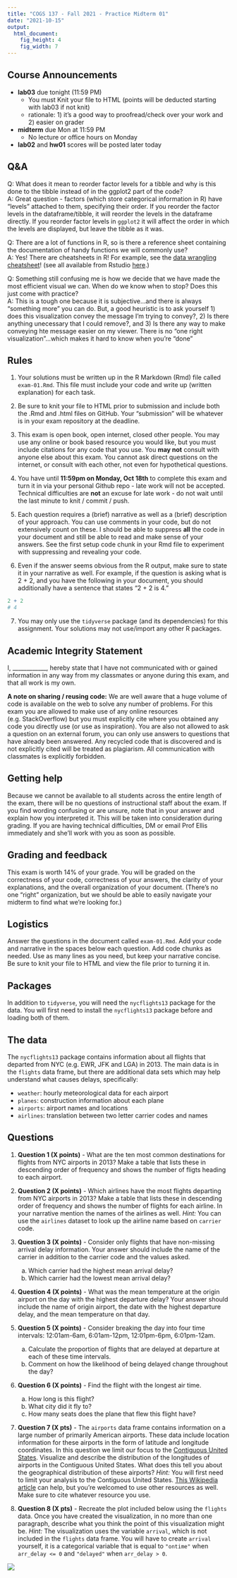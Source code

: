```yaml
---
title: "COGS 137 - Fall 2021 - Practice Midterm 01"
date: "2021-10-15"
output: 
  html_document: 
    fig_height: 4
    fig_width: 7
---
```

## Course Announcements

- **lab03** due tonight (11:59 PM)
  - You must Knit your file to HTML (points will be deducted starting with lab03 if not knit)
  - rationale: 1) it's a good way to proofread/check over your work and 2) easier on grader
- **midterm** due Mon at 11:59 PM
  - No lecture or office hours on Monday
- **lab02** and **hw01** scores will be posted later today

## Q&A

Q: What does it mean to reorder factor levels for a tibble and why is this done to the tibble instead of in the ggplot2 part of the code?  
A: Great question - factors (which store categorical information in R) have "levels" attached to them, specifying their order. If you reorder the factor levels in the dataframe/tibble, it will reorder the levels in the dataframe directly. If you reorder factor levels in `ggplot2` it will affect the order in which the levels are displayed, but leave the tibble as it was.

Q: There are a lot of functions in R, so is there a reference sheet containing the documentation of handy functions we will commonly use?      
A: Yes! There are cheatsheets in R! For example, see the [data wrangling cheatsheet](https://www.rstudio.com/wp-content/uploads/2015/02/data-wrangling-cheatsheet.pdf)! (see all available from Rstudio [here](https://www.rstudio.com/resources/cheatsheets/).)

Q: Something still confusing me is how we decide that we have made the most efficient visual we can. When do we know when to stop? Does this just come with practice?  
A: This is a tough one because it is subjective...and there is always "something more" you can do. But, a good heuristic is to ask yourself 1) does this visualization convey the message I'm trying to convey?, 2) Is there anything unecessary that I could remove?, and 3) Is there any way to make conveying hte message easier on my viewer. There is no "one right visualization"...which makes it hard to know when you're "done"

## Rules

1. Your solutions must be written up in the R Markdown (Rmd) file called `exam-01.Rmd`. This file must include your code and write up (written explanation) for each task. 

2. Be sure to knit your file to HTML prior to submission and include both the .Rmd and .html files on GitHub. Your "submission" will be whatever is in your exam repository at the deadline.

3. This exam is open book, open internet, closed other people. You may use any online or book based resource you would like, but you must include citations for any code that you use. You **may not** consult with anyone else about this exam. You cannot ask direct questions on the internet, or consult with each other, not even for hypothetical questions.

4. You have until **11:59pm on Monday, Oct 18th** to complete this exam and turn it in via your personal Github repo - late work will not be accepted. Technical difficulties are **not** an excuse for late work - do not wait until the last minute to knit / commit / push.

5. Each question requires a (brief) narrative as well as a (brief) description of your approach. You can use comments in your code, but do not extensively count on these. I should be able to suppress **all** the code in your document and still be able to read and make sense of your answers. See the first setup code chunk in your Rmd file to experiment with suppressing and revealing your code. 

6. Even if the answer seems obvious from the R output, make sure to state it in your narrative as well. For example, if the question is asking what is 2 + 2, and you have the following in your document, you should additionally have a sentence that states "2 + 2 is 4."

```r
2 + 2
# 4
```

7. You may only use the `tidyverse` package (and its dependencies) for this assignment. Your solutions may not use/import any other R packages.


## Academic Integrity Statement

I, ____________, hereby state that I have not communicated with or gained information in any way from my classmates or anyone during this exam, and that all work is my own.

**A note on sharing / reusing code:** We are well aware that a huge volume of code is available on the web to solve any number of problems. For this exam you are allowed to make use of any online resources (e.g. StackOverflow) but you must explicitly cite where you obtained any code you directly use (or use as inspiration). You are also not allowed to ask a question on an external forum, you can only use answers to questions that have already been answered. Any recycled code that is discovered and is not explicitly cited will be treated as plagiarism. All communication with classmates is explicitly forbidden.

## Getting help

Because we cannot be available to all students across the entire length of the exam, there will be no questions of instructional staff about the exam. If you find wording confusing or are unsure, note that in your answer and explain how you interpreted it. This will be taken into consideration during grading. If you are having technical difficulties, DM or email Prof Ellis immediately and she'll work with you as soon as possible.

## Grading and feedback

This exam is worth 14% of your grade. You will be graded on the correctness of your code, correctness of your answers, the clarity of your explanations, and the overall organization of your document. (There's no one "right" organization, but we should be able to easily navigate your midterm to find what we're looking for.)


## Logistics

Answer the questions in the document called `exam-01.Rmd`. Add your code and narrative in the spaces below each question. Add code chunks as needed. Use as many lines as you need, but keep your narrative concise. Be sure to knit your file to HTML and view the file prior to turning it in.

## Packages

In addition to `tidyverse`, you will need the `nycflights13` package for the data.
You will first need to install the `nycflights13` package before and loading both of them.

## The data

The `nycflights13` package contains information about all flights that departed from NYC (e.g. EWR, JFK and LGA) in 2013.
The main data is in the `flights` data frame, but there are additional data sets which may help understand what causes delays, specifically:

-   `weather`: hourly meteorological data for each airport
-   `planes`: construction information about each plane
-   `airports`: airport names and locations
-   `airlines`: translation between two letter carrier codes and names

## Questions

1.  **Question 1 (X points)** - What are the ten most common destinations for flights from NYC airports in 2013?
    Make a table that lists these in descending order of frequency and shows the number of fligts heading to each airport.

2.  **Question 2 (X points)** - Which airlines have the most flights departing from NYC airports in 2013?
    Make a table that lists these in descending order of frequency and shows the number of flights for each airline.
    In your narrative mention the names of the airlines as well.
    *Hint:* You can use the `airlines` dataset to look up the airline name based on `carrier` code.

3.  **Question 3 (X points)** - Consider only flights that have non-missing arrival delay information.
    Your answer should include the name of the carrier in addition to the carrier code and the values asked.

    a.  Which carrier had the highest mean arrival delay?
    b.  Which carrier had the lowest mean arrival delay?

4.  **Question 4 (X points)** - What was the mean temperature at the origin airport on the day with the highest departure delay?
    Your answer should include the name of origin airport, the date with the highest departure delay, and the mean temperature on that day.

5.  **Question 5 (X points)** - Consider breaking the day into four time intervals: 12:01am-6am, 6:01am-12pm, 12:01pm-6pm, 6:01pm-12am.

    a.  Calculate the proportion of flights that are delayed at departure at each of these time intervals.
    b.  Comment on how the likelihood of being delayed change throughout the day?

6.  **Question 6 (X points)** - Find the flight with the longest air time.

    a.  How long is this flight?
    b.  What city did it fly to?
    c.  How many seats does the plane that flew this flight have?

7.  **Question 7 (X pts)** - The `airports` data frame contains information on a large number of primarily American airports.
    These data include location information for these airports in the form of latitude and longitude coordinates.
    In this question we limit our focus to the [Contiguous United States](https://en.wikipedia.org/wiki/Contiguous_United_States).
    Visualize and describe the distribution of the longitudes of airports in the Contiguous United States.
    What does this tell you about the geographical distribution of these airports?
    *Hint:* You will first need to limit your analysis to the Contiguous United States.
    [This Wikipedia article](https://en.wikipedia.org/wiki/List_of_extreme_points_of_the_United_States) can help, but you're welcomed to use other resources as well.
    Make sure to cite whatever resource you use.

8.  **Question 8 (X pts)** - Recreate the plot included below using the `flights` data.
    Once you have created the visualization, in no more than one paragraph, describe what you think the point of this visualization might be.
    *Hint:* The visualization uses the variable `arrival`, which is not included in the `flights` data frame.
    You will have to create `arrival` yourself, it is a categorical variable that is equal to `"ontime"` when `arr_delay <= 0` and `"delayed"` when `arr_delay > 0`.

![](img/img/plot-to-recreate.png)